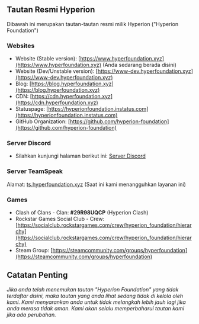 ## Tautan Resmi Hyperion
Dibawah ini merupakan tautan-tautan resmi milik Hyperion ("Hyperion Foundation")

### Websites
- Website (Stable version): [https://www.hyperfoundation.xyz](https://www.hyperfoundation.xyz) (Anda sedarang berada disini)
- Website (Dev/Unstable version): [https://www-dev.hyperfoundation.xyz](https://www-dev.hyperfoundation.xyz)
- Blog: [https://blog.hyperfoundation.xyz](https://blog.hyperfoundation.xyz)
- CDN: [https://cdn.hyperfoundation.xyz](https://cdn.hyperfoundation.xyz)
- Statuspage: [https://hyperionfoundation.instatus.com](https://hyperionfoundation.instatus.com)
- GitHub Organization: [https://github.com/hyperion-foundation](https://github.com/hyperion-foundation)

### Server Discord
- Silahkan kunjungi halaman berikut ini: [Server Discord](/id/discord-server-list)

### Server TeamSpeak
Alamat: [ts.hyperfoundation.xyz](ts3server:/ts.hyperfoundation.xyz) (Saat ini kami menangguhkan layanan ini)

### Games
- Clash of Clans - Clan: **#29R98UQCP** (Hyperion Clash)
- Rockstar Games Social Club - Crew: [https://socialclub.rockstargames.com/crew/hyperion_foundation/hierarchy](https://socialclub.rockstargames.com/crew/hyperion_foundation/hierarchy)
- Steam Group: [https://steamcommunity.com/groups/hyperfoundation](https://steamcommunity.com/groups/hyperfoundation)

## Catatan Penting
*Jika anda telah menemukan tautan "Hyperion Foundation" yang tidak terdaftar disini, maka tautan yang anda lihat sedang tidak di kelola oleh kami.
Kami menyarankan anda untuk tidak melangkah lebih jauh lagi jika anda merasa tidak aman. Kami akan selalu memperbaharui tautan kami jika ada perubahan.*